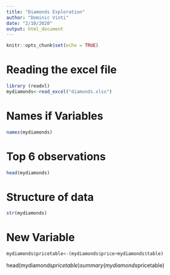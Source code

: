 ```yaml
---
title: "Diamonds Exploration"
author: "Dominic Vinti"
date: "2/10/2020"
output: html_document
---
```


```r
knitr::opts_chunk$set(echo = TRUE)
```

# Reading the excel file

```r
library (readxl)
mydiamonds<-read_excel("diamonds.xlsx")
```

# Names if Variables 

```r
names(mydiamonds)
```

# Top 6 observations

```r
head(mydiamonds)
```

# Structure of data 
```r
str(mydiamonds)
```

# New Variable 
```r
mydiamonds$pricetable<-(mydiamonds$price+mydiamonds$table)
```

head(mydiamonds$pricetable)
summary(mydiamonds$pricetable)

